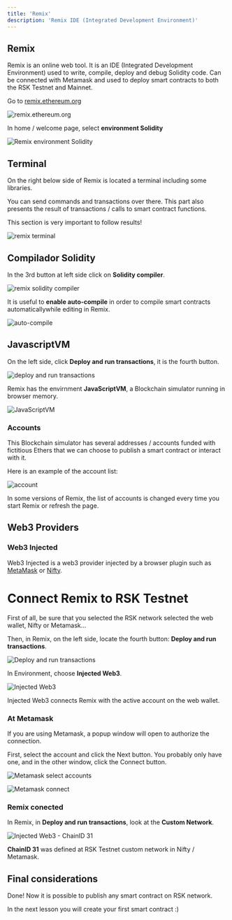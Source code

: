 ---
title: 'Remix'
description: 'Remix IDE (Integrated Development Environment)'
---

## Remix

Remix is an online web tool. It is an IDE (Integrated Development Environment) used to write, compile, deploy and debug Solidity code. Can be connected with Metamask and used to deploy smart contracts to both the RSK Testnet and Mainnet.

Go to
[remix.ethereum.org](https://remix.ethereum.org/)

![remix.ethereum.org](/img/courses/dev/02/remix/image-01.png)

In home / welcome page, select **environment Solidity**

![Remix environment Solidity](/img/courses/dev/02/remix/image-02.png)

## Terminal

On the right below side of Remix is located a terminal including some libraries.

You can send commands and transactions over there.
This part also presents the result of transactions / calls to smart contract functions.

This section is very important to follow results!

![remix terminal](/img/courses/dev/02/remix/image-03.png)

## Compilador Solidity

In the 3rd button at left side click on **Solidity compiler**.

![remix solidity compiler](/img/courses/dev/02/remix/image-04.png)

It is useful to **enable auto-compile** in order to compile smart contracts automaticallywhile editing in Remix.

![auto-compile](/img/courses/dev/02/remix/image-05.png)

## JavascriptVM

On the left side, click **Deploy and run transactions**, it is the fourth button.

![deploy and run transactions](/img/courses/dev/02/remix/image-10.png)

Remix has the envirnment **JavaScriptVM**, a Blockchain simulator running in browser memory.

![JavaScriptVM](/img/courses/dev/02/remix/image-11.png)

### Accounts

This Blockchain simulator has several addresses / accounts funded with fictitious Ethers
that we can choose to publish a smart contract or interact with it.

Here is an example of the account list:

![account](/img/courses/dev/02/remix/image-12.png)

In some versions of Remix,
the list of accounts is changed every time you start Remix or refresh the page.

## Web3 Providers

### Web3 Injected

Web3 Injected is a web3 provider injected by a browser plugin such as
[MetaMask](https://metamask.io/) or [Nifty](https://www.poa.network/for-users/nifty-wallet).

# Connect Remix to RSK Testnet

First of all, be sure that you selected the RSK network selected the web wallet, Nifty or Metamask...

Then, in Remix, on the left side, locate the fourth button: **Deploy and run transactions**.

![Deploy and run transactions](/img/courses/dev/02/remix/image-13.png)

In Environment, choose **Injected Web3**.

![Injected Web3](/img/courses/dev/02/remix/image-14.png)

Injected Web3 connects Remix with the active account on the web wallet.

### At Metamask

If you are using Metamask, a popup window will open to authorize the connection.

First, select the account and click the Next button.
You probably only have one, and in the other window, click the Connect button.

![Metamask select accounts](/img/courses/dev/02/remix/image-15.png)

![Metamask connect](/img/courses/dev/02/remix/image-16.png)

### Remix conected

In Remix, in **Deploy and run transactions**, look at the **Custom Network**.

![Injected Web3 - ChainID 31](/img/courses/dev/02/remix/image-17.png)

**ChainID 31** was defined at RSK Testnet custom network in Nifty / Metamask.

## Final considerations

Done! Now it is possible to publish any smart contract on RSK network.

In the next lesson you will create your first smart contract :)
